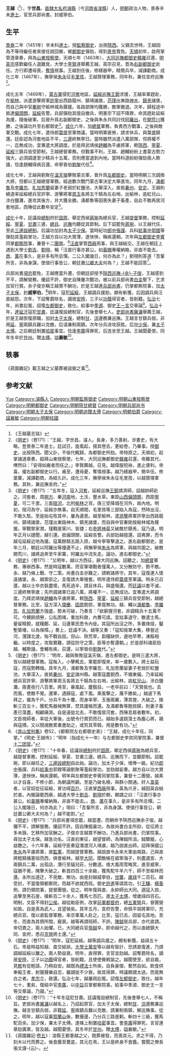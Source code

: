 {{TotallyDisputed|time=2021-07-23T16:37:12+00:00}}
{{Otheruses|other=名为王越的其他人物|王越}}
{{Otheruses|other=名为王世昌的其他人物|王世昌}}
{{Otheruses|other=名为王襄敏的其他人物|王襄敏}}
{{明清人物信息框
| 姓名 = 王越
| 原名 =
| 圖片名稱= 
| 圖片大小 =
| 圖片說明 = 
| 最高職務 = 太子太保兵部尚書掌都察院事
| 國家 = 大明 
| 爵位 = 威寧伯
| 籍貫 = [[北直隸|直隸]][[大名府|大名府]][[濬縣|濬縣]]
| 族裔 = 
| 旗籍 = 
| 字號 = 字世昌
| 諡號 = 襄敏
| 出生日期 = 洪熙元年（1425年）
| 出生地點 = 
| 逝世日期 = 弘治十一年（1498年）
| 逝世地點 =
| 墓葬 =
| 配偶 = 
| 親屬 = 
| 出身 =
* 景泰二年辛未科同進士出身
| 經歷 =
| 著作 =  
}}

'''王越'''（{{bd|1426年12月3日||1499年1月12日||}}<ref>《王越墓志铭》</ref>），字'''世昌'''，[[北直隸|直隸]][[大名府|大名府]][[濬縣|濬縣]]（今[[河南省|河南省]][[浚縣|浚縣]]）人，[[明朝|明朝]]政治人物，景泰辛未[[進士|進士]]，官至兵部尚書。封威寧伯。

== 生平 ==
[[景泰_(明朝)|景泰]]二年（1451年）辛未科[[進士|進士]]，授[[監察御史|監察御史]]，出按[[陝西|陝西]]。父親去世時，王越因為不等待繼任者來接任就回鄉，被[[都御史|都御史]]彈劾，得到[[明景帝|景帝]]寬免。[[天顺_(明朝)|天順]]初年，啟用掌管道章奏，拜為[[山東|山東]][[按察使|按察使]]。天順七年（1463年），[[大同巡撫|大同巡撫]][[都御史|都御史]][[韓雍|韓雍]]召還，[[明英宗|明英宗]]感歎繼任人選難覓，大學士[[李贤_(大学士)|李賢]]遂舉薦王越，英宗召見，晋為[[右副都御史|右副都御史]]赴任。方行即遭母喪，[[奪情|奪情]]視事。王越到任後，修繕器甲，精簡兵卒，減課勸商。成化三年（1467年），撫寧侯[[朱永|朱永]]征[[毛里孩|毛里孩]]，王越贊理軍務，同年秋，兼任宣府巡撫<ref>《[[明史|明史]]》（卷171）：“王越，字世昌，濬人。長身，多力善射。涉書史，有大略。登景泰二年進士。廷試日，旋風起，揚其卷去，更給卷，乃畢事。授[[御史|御史]]，出按陝西。聞父訃，不俟代輒歸，為都御史所劾。帝特原之。天順初，起掌諸道章奏，超拜山東按察使。七年，大同巡撫都御史[[韓雍|韓雍]]召還，帝難其代，喟然曰：「安得如雍者而任之。」李賢薦越，召見。越偉服短袂，進止便利。帝喜，擢右副都御史以行。甫至，遭母憂，奪情視事。越乃繕器甲，簡卒伍，修堡寨，減課勸商，為經久計。成化三年，撫寧侯朱永征毛里孩，以越贊理軍務。其秋，兼巡撫宣府。”</ref>。

成化五年（1469年），[[蒙古軍|蒙古軍]]侵犯[[河套|河套]]地區，[[延綏巡撫|延綏巡撫]][[王銳|王銳]]求援，王越率軍趕赴，在[[榆林|榆林]]，派遣游擊將軍[[許寧_(明朝)|許寧]]出西路龍州、鎮靖諸堡，[[范瑾|范瑾]]出東路[[神木|神木]]、[[鎮羌|鎮羌]]諸堡，而自己與中官[[秦剛|秦剛]]守榆林城為聲援。各路部隊均獲勝，敵軍撤退。次年，歸程途中抵達[[偏頭關|偏頭關]]，[[延綏|延綏]]告警。兵部彈劾其擅自撤兵，明憲宗下詔不降罪，命其趕赴延綏為援，隨後破軍。后晉升爲右副都御史，之後與朱永共同討伐[[阿羅出|阿羅出]]，在[[開荒川|開荒川]]獲勝，之後論功升至右都御史<ref>《[[明史|明史]]》（卷171）：“五年冬，寇入[[河套|河套]]，延綏巡撫[[王銳|王銳]]請濟師，詔越帥師赴之。河套者，周[[朔方|朔方]]、秦[[河南|河南]]地，土沃，豐水草。東距[[山西|山西]][[偏頭關|偏頭關]]，西距[[寧夏|寧夏]]，可二千里。三面[[阻河|阻河]]，北拊[[榆林|榆林]]之背。唐三受降城在河外，故內地。明初，阻河為守，延綏亦無事。自天順間，毛里孩等三部始入為寇，然時出沒，不敢久駐。至是始屯牧其中，屢為邊患。越至榆林，遣[[游擊|游擊]]將軍許寧出西路龍州、鎮靖諸堡，范瑾出東路神木、鎮羌諸堡，而自與中官秦剛按榆林城為聲援。寧戰黎家澗，瑾戰崖窯川，皆捷；右[[參將|參將]][[神英|神英]]又破敵於鎮羌，寇乃退。明年正月以捷聞，越引還。抵偏頭關，延綏告警。兵部劾越擅還。詔弗罪，而令越屯延綏近地為援。寇萬餘騎五路入掠，越令寧等擊退之。進右副都御史。是年三月，朝廷以阿羅出等擾邊不止，拜撫寧侯[[朱永|朱永]]為將軍，與越共圖之。破敵開荒川，諸將追奔至牛家寨，阿羅出中流矢走。論功，進右都御史。”</ref>。[[成化|成化]]六年，加[[總督|總督]]軍務，負責西方戰事，之後與敵軍交戰。成化七年，遣侍郎[[葉盛|葉盛]]至軍商議，當時明軍疲勞，請求休兵，與葉盛歸還。廷臣認為河套地區不平，[[三邊|三邊]]終無寧日。當時雖然派遣八萬部隊，但將權不一，迄無成功，宜專遣大將調度。於是拜武靖侯[[趙輔|趙輔]]為平虜將軍，敕[[陝西|陝西]]、[[寧夏|寧夏]]、[[延綏|延綏]]三鎮兵皆受節制，王越總督軍務。但戰事不利，王越、趙輔紛紛上書蒙古勢力強大，必須調遣至少精兵十五萬，否則應當退到內地。當時科道紛紛彈劾兩人欺謾，恰逢趙輔得病召還，命寧晉伯[[劉聚|劉聚]]代任<ref>《[[明史|明史]]》（卷171）：“又明年，越以方西征，辭大同巡撫。詔聽之，加[[總督|總督]]軍務，專辦西事。然是時寇數萬，而官軍堪戰者僅萬人，又分散防守，勢不敵。永、越乃條上戰、守二策。尚書白圭亦難之，請敕諸將守。其年，寇復連入懷遠諸堡，永、越禦卻之。圭復請大舉搜套。明年遣侍郎[[葉盛|葉盛]]至軍議。時永已召還，越以士卒衣裝盡壞，馬死過半，請且休兵，與盛偕還。而[[廷議|廷議]]以套不滅，三邊終無寧歲；先所調諸軍已逾八萬，將權不一，迄無成功。宜專遣大將調度。乃拜武靖侯[[趙輔|趙輔]]為平虜將軍，敕[[陝西|陝西]]、[[寧夏|寧夏]]、[[延綏|延綏]]三鎮兵皆受節制，越總督軍務。比至，寇方深入[[環慶|環慶]]、[[固原|固原]]飽掠，軍竟無功。越、輔以[[滿都魯|滿都魯]]、[[孛羅忽|孛羅忽]]、[[癿加思蘭|癿加思蘭]]方強盛，勢未可破，乃奏言：「欲窮搜河套，非調精兵十五萬不可。今饋餉煩勞，公私困竭，重加科斂，內釁可虞。宜姑事退守，散遣士馬，量留精銳，就糧鄜、延，沿邊軍民悉令內徙。其寇所出沒之所，多置烽燧，鑿塹築墻，以為保障。」奏上，廷議不決。越等又奏：「寇知我軍大集，移營近河，潛謀北渡，殆不戰自屈。但山、陝荒旱，芻糧缺供，邊地早寒，凍餒相繼。以時度之，攻取實難，請從防守之策，臣等亦暫還朝。」於是部科諸臣劾越、輔欺謾。會輔有疾，召還，以寧晉伯[[劉聚|劉聚]]代。”</ref>。

成化七年，王越與劉聚在[[溫天嶺|溫天嶺]]擊敗蒙古軍，晉升爲[[左都御史|左都御史]]。當時明朝三次調換大將，但都以王越總督軍務。經過數次戰鬥蒙古軍決定大舉進攻。同年九月，[[滿都魯|滿都魯]]及[[孛羅忽|孛羅忽]]、[[癿加思蘭|癿加思蘭]]留妻子老弱於紅鹽池，大舉深入，直抵[[秦州|秦州]]、[[安定區_(定西市)|安定]]。王越則繞道率延綏總兵官許寧、游擊將軍[[周玉_(明朝将领)|周玉]]各將五千騎為左右哨，出榆林，逾紅兒山，涉白鹽灘，進攻其後方，并大獲全勝。滿都魯等因喪失妻子畜產，自此不敢再居河套地區，西陲從此數年安定<ref>《[[明史|明史]]》（卷171）：“明年，越與聚敗寇溫天嶺，進左都御史。是時三遣大將，皆以越總督軍務。寇每入，小擊輒去，軍罷即復來，率一歲數入。將士益玩寇，而寇勢轉熾。其年九月，滿都魯及孛羅忽、癿加思蘭留妻子老弱於紅鹽池，大舉深入，直抵[[秦州|秦州]]、[[安定區_(定西市)|安定]]諸州縣。越策寇盡銳西，不備東偏，乃率延綏總兵官許寧、游擊將軍周玉各將五千騎為左右哨，出榆林，逾[[紅兒山|紅兒山]]，涉白鹽灘，兩晝夜行八百里。將至，暴風起，塵翳目。一老卒前曰：「天贊我也。去而風，使敵不覺。還軍，遇歸寇，處下風。乘風擊之，蔑不勝矣。」越遽下馬拜之，擢為千戶。分兵千為十覆，而身率寧、玉張兩翼，薄其營，大破之。擒斬三百五十，獲駝馬器械無算，焚其廬帳而還。及滿都魯等飽掠歸，則妻子畜產已蕩盡，相顧痛哭。自是遠徙北去，不敢復居河套，西陲息肩者數年。初，文臣視師者，率從大軍後，出號令行賞罰而已。越始多選跳蕩士為腹心將，親與寇搏。又以間覘敵累重邀劫之，或剪其零騎，用是數有功。”</ref>。

[[成化|成化]]十年，廷議設[[總制|總制]]府於[[固原|固原]]，舉定西侯[[蔣琬|蔣琬]]為總兵官，王越[[提督|提督]]軍務，控制[[延綏|延綏]]、[[寧夏|寧夏]]、[[甘肅|甘肅]]三邊，[[總兵|總兵]]、[[巡撫|巡撫]]均聽從其節制。后下詔罷免[[蔣琬|蔣琬]]，以王越代任，至此[[陝甘總督|三邊設總制]]。后論功加封為[[太子少保|太子少保]]。當時紀功[[郎中|郎中]][[張謹|張謹]]、兵科[[給事中|給事中]][[郭鏜|郭鏜]]等彈劾其濫殺冒功，王越方自以功大賞薄，遂怏怏，稱疾還朝。次年與[[左都御史|左都御史]][[李宾_(明朝)|李賓]]同掌[[都察院|都察院]]事，兼督十二[[團營|團營]]。<ref>《[[弇山堂别集|弇山堂别集]]》卷52，《都察院左右都御史表》：“王越，成化十年任，同掌。”《明史·王越传》：“明年（指成化十一年）与左都御史李宾同掌院事，兼督[[十二团营|十二团营]]。”</ref>[[汪直_(宦官)|汪直]]掌管[[西廠|西廠]]用事，與王越結交。王越在朝廷上遇到大學士[[劉吉|劉吉]]、[[劉珝|劉珝]]，稱「汪直行事亦甚公。如[[黃賜|黃賜]]專權納賂，非直不能去。[[商輅|商]]、[[萬安_(正統進士)|萬]]在事久，是非多有所忌憚。二公入閣幾日，何亦為此？」劉珝則答道「吾輩所言，非為身謀。使值行事皆公，朝廷置[[公卿|公卿]][[大夫|大夫]]何為？」王越不能回答<ref>《[[明史|明史]]》（卷171）：“十年春，廷議設[[總制|總制]]府於[[固原|固原]]，舉定西侯[[蔣琬|蔣琬]]為總兵官，越提督軍務，控制延綏、寧夏、甘肅三邊。總兵、巡撫而下，並聽節制。詔罷琬，即以越任之，[[陝甘總督|三邊設總制]]自此始。論功，加太子少保，增俸一級。紀功[[郎中|郎中]]張謹、兵科[[給事中|給事中]]郭鏜等論劉聚等濫殺冒功，並劾越妄奏。越方自以功大賞薄，遂怏怏，稱疾還朝。明年與左都御史李賓同掌院事，兼督十二團營。越素以才自喜，不修小節，為朝議所齮。至是乃破名檢，與群小關通。奸人[[韋英|韋英]]者，以官奴從征延綏，冒功得[[百戶|百戶]]。汪直掌[[西廠|西廠]]用事，英為爪牙，越因英自結於直。內閣論罷西廠，越遇大學士[[劉吉|劉吉]]、[[劉珝|劉珝]]於朝，顯謂之曰：「汪直行事亦甚公。如[[黃賜|黃賜]]專權納賂，非直不能去。。[[商輅|商]]、[[萬安_(正統進士)|萬]]在事久，是非多有所忌憚。二公入閣幾日，何亦為此？」珝曰：「吾輩所言，非為身謀。使值行事皆公，朝廷置公卿大夫何為？」越不能對。”</ref>。

兵部尚書[[項忠|項忠]]罷免，王越應當升遷，但朝廷卻授予[[陝西|陝西]][[巡撫|巡撫]][[余子俊|-{余}-子俊]]，王越感到不平，請解營務，優詔不許，御史自陳屢次戰功，被以前兵部尚書[[白圭_(明朝)|白圭]]壓下，乞求加官行賞。余子俊亦稱王越賞不酬功，於是王越進[[兵部尚書|兵部尚書]]，仍掌都察院事，加[[太子太保|太子太保]]，封'''威寧伯'''。<ref>《[[明史|明史]]》（卷171）：“兵部尚書項忠罷，越當遷，而朝命予陝西巡撫余子俊。越彌不平，請解營務，優詔不許。因自陳搗巢功，為故尚書白圭所抑，從征將士多未錄，乞移所加官酬之。子俊亦言越賞不酬功，乃進兵部尚書，仍掌院事。尋加太子太保。越急功名。汪直初東征，越望督師，為陳鉞所沮。鉞驟寵，心益艷之。十六年春，延綏守臣奏寇潛渡河入靖虜，越乃說直出師。詔拜保國公[[朱永|朱永]]為平虜將軍，直[[監軍|監軍]]，而越提督軍務。越說直令永率大軍由南路，己與直將輕騎循塞垣而西，俱會榆林。越至[[大同市|大同]]，聞敵帳在威寧海子，則盡選宣、大兩鎮兵二萬，出孤店，潛行至貓兒莊，分數道。值大風雨雪晦冥，進至威寧，寇猶不覺，掩擊大破之。斬首四百三十余級，獲馬駝牛羊六千，師不至榆林而還。永所出道迂，不見敵，無功。由是封越威寧伯，[[世襲|世襲]]，[[歲祿|歲祿]]千二百石。越受封，不當復領都察院，而越不欲就西班。御史[[许进_(明朝)|許進]]等頌其功，引[[王驥|王驥]]、[[楊善|楊善]]例，請仍領院事，提督團營。從之。明年復與直、永帥師出大同。適寇入掠，追擊至黑石崖，擒斬百二十余人，獲馬七百匹。進[[太子太傅|太子太傅]]，增歲祿四百石。明制，文臣不得封[[公爵|公]][[侯爵|侯]]。越從勛臣例，改掌[[前軍都督府|前軍都督府]]，總[[五軍營|五軍營]]兵，督團營如故。自是真為武人，且望侯矣。其年五月，宣府告警，命佩平胡將軍印，充總兵官。復以直監督軍務，率京軍萬人赴之。比至，寇已去，因留屯其地。至冬，而直為其儕所間，寵衰。越等再請班師，不許。[[陳鉞|陳鉞]]居兵部，亦代直請。帝切責之，兩人始懼。已，大同總兵官[[孫鉞|孫鉞]]卒，即命越代之，而以直總鎮大同、宣府，悉召[[京營|京營]]將士還。”</ref>明年，寇犯[[延綏|延綏]]，王越調兵援助，頗有斬獲，后因調兵與汪直結怨。次年，下詔奪爵除名，謫居[[安陸|安陸]]，三子以[[任子制|功蔭]]得官者，皆削籍。[[弘治_(明朝)|弘治]]七年，尚書訟冤，詔復[[左都御史|左都御史]]，致仕。給事中[[季源|季源]]、御史[[王一言_(成化进士)|王一言]]交章論<ref>《[[明史|明史]]》（卷171）：“明年，寇犯延綏。越等調兵援之，頗有斬獲，益祿五十石。帝是時益知越、直交結狀。[[大學士|大學士]][[萬安|萬安]]等以越有智計，恐誘直復進，乃請調越延綏以離之。兩人勢益衰。明年，直得罪，言官並劾越。詔奪爵除名，謫居[[安陸|安陸]]，三子以[[蔭子|功蔭]]得官者，皆削籍，且使使賫敕諭之。越聞使至，欲自裁，見[[敕|敕]]有從輕語，乃稍自安。越既為[[禮法|禮法]]士所疾，自負豪傑，驁然自如。飲食供奉擬王者，射獵聲樂自恣，雖謫徙不少衰。故其得罪，時議頗謂太過，而竟無白之者。[[明孝宗|孝宗]]立，赦還。弘治七年，越屢疏訟冤。詔復[[左都御史|左都御史]]，致仕。越年七十，耄矣，復結中官[[李廣|李廣]]，以[[中旨|中旨]]召掌都察院事。給事中季源、御史王一言等交章論，乃寢。”</ref>。[[弘治_(明朝)|弘治]]十年，[[達延汗|達延汗]]寇犯[[甘肅|甘肅]]，廷議復設總制官，先後會舉七人。[[吏部尚書|吏部尚書]][[屠滽|屠滽]]舉薦王越，於是王越恢復原職，加封[[太子太保|太子太保]]，總制[[甘州|甘]]、[[涼州|涼]]邊務兼巡撫。王越言甘鎮兵弱，非用[[延綏|延]]、[[寧夏|寧]]兩鎮兵難以克敵，后请兼制兩鎮。次年分兵进攻获胜。后加[[少保|少保]]，兼[[太子太傅|太子太傅]]。之后朝廷制置[[哈密|哈密]]事宜。恰逢[[李廣_(明朝宦官)|李廣]]得罪死，后连坐至王越。王越聞憂恨，同年冬卒於[[甘州|甘州]]。贈[[太傅|太傅]]，謚'''襄敏'''<ref>《[[明史|明史]]》（卷171）：“十年冬寇犯甘肅。廷議復設總制官，先後會舉七人，不稱旨。吏部尚書[[屠滽|屠滽]]以越名上，乃詔起原官，加太子太保，總制[[甘州|甘]]、[[涼州|涼]]邊務兼巡撫。越言甘鎮兵弱，非籍[[延綏|延]]、[[寧夏|寧]]兩鎮兵難以克敵，請兼制兩鎮，解巡撫事。從之。明年，越以寇巢[[賀蘭山|賀蘭山]]後，數擾邊，乃分兵三路進剿。斬四十三級，獲馬駝百余。加少保，兼太子太傅。遂條上制置[[哈密|哈密]]事宜。會[[李廣|李廣]]得罪死，言官連章劾廣黨，皆及越。越聞憂恨，其冬卒於[[甘州|甘州]]。贈[[太傅|太傅]]，謚襄敏。”</ref>。

== 轶事 ==
《菽園雜記》載王越之父墓葬被盜掘之事<ref>《菽園雜記·[[s:菽園雜記/卷05|卷五]]》：浚縣王都憲越之父，既葬被發，而喪其元。求之不得，乃刻木以代而葬之。後食醬至甕底，其元在焉，王以是終身不食醬。嘗聞之僚長張文謹-{云}-。</ref>。

== 参考文献 ==
{{wikisource|明史/卷171}}
{{Reflist}}

{{景泰二年辛未科殿試金榜}}

{{規範控制}}

{{DEFAULTSORT:Wang王}}
[[Category:王姓|Yue]]
[[Category:濬縣人|Category:濬縣人]]
[[Category:明朝監察御史|Category:明朝監察御史]]
[[Category:明朝山東按察使|Category:明朝山東按察使]]
[[Category:明朝都御史|Category:明朝都御史]]
[[Category:明朝陝甘總督|Category:明朝陝甘總督]]
[[Category:明朝兵部尚书|Category:明朝兵部尚书]]
[[Category:明朝太子太保|Category:明朝太子太保]]
[[Category:明朝追贈太傅|Category:明朝追贈太傅]]
[[Category:明朝伯爵|Category:明朝伯爵]]
[[Category:諡襄敏|Category:諡襄敏]]
[[Category:明朝柱國|Category:明朝柱國]]
